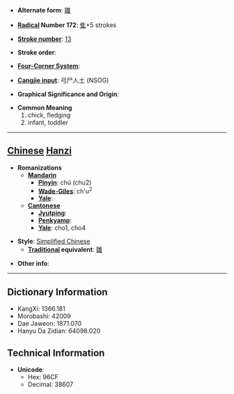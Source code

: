 * '''Alternate form''': [[雛]]

* '''[[Wiktionary:Chinese radical index| Radical]] Number 172''': [[Wiktionary:Chinese radical index 隹|隹]]+5 strokes

* '''[[Wiktionary:Chinese total strokes index|Stroke number]]''': [[Wiktionary:Chinese total strokes index 13|13]]

* '''Stroke order''': 

* '''[[Wiktionary:Chinese four corner index|Four-Corner System]]''': 

* '''[[Wiktionary:Chinese Cangjie index|Cangjie input]]''': 弓尸人土 (NSOG)

* '''Graphical Significance and Origin''': 

* '''Common Meaning'''
*#chick, fledging
*# infant, toddler


----

== [[Chinese]] [[Hanzi]] ==

* '''Romanizations'''
** '''[[Mandarin]]'''
*** '''[[Pinyin]]''': chú (chu2)
*** '''[[Wade-Giles]]''': ch'u<sup>2</sup>
*** '''[[Yale]]''': 
** '''[[Cantonese]]'''
*** '''[[Jyutping]]''':
*** '''[[Penkyamp]]''': 
*** '''[[Yale]]''': cho1, cho4

* '''Style''': [[Simplified Chinese]] 
** '''[[Traditional Chinese|Traditional]] equivalent''': [[雛]]

* '''Other info''': 

----

== Dictionary Information ==

* KangXi: 1366.181
* Morobashi: 42009
* Dae Jaweon: 1871.070
* Hanyu Da Zidian: 64098.020

== Technical Information ==

* '''Unicode''':
** Hex: 96CF
** Decimal: 38607